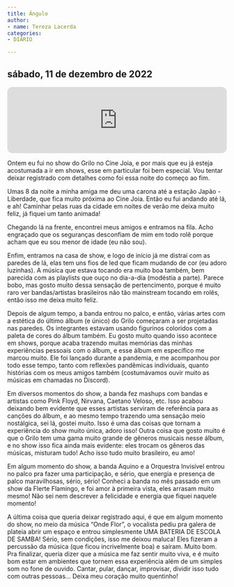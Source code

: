 ```yaml
---
title: Ângulo
author:
- name: Tereza Lacerda
categories:
- DIARIO

---
```


## sábado, 11 de dezembro de 2022

<iframe style="border-radius:12px" src="https://open.spotify.com/embed/track/6aEQ365jPX55xfpA8OFfki?utm_source=generator&theme=0" width="100%" height="152" frameBorder="0" allowfullscreen="" allow="autoplay; clipboard-write; encrypted-media; fullscreen; picture-in-picture" loading="lazy"></iframe>

Ontem eu fui no show do Grilo no Cine Joia, e por mais que eu já esteja acostumada a ir em shows, esse em particular foi bem especial. Vou tentar deixar registrado com detalhes como foi essa noite do começo ao fim.

Umas 8 da noite a minha amiga me deu uma carona até a estação Japão -
Liberdade, que fica muito próxima ao Cine Joia. Então eu fui andando até lá, e ah! Caminhar pelas ruas da cidade em noites de verão me deixa muito feliz, já fiquei um tanto
animada!

Chegando lá na frente, encontrei meus amigos e entramos na fila. Acho engraçado
que os seguranças desconfiam de mim em todo rolê porque acham que eu sou menor de idade (eu não sou).

Enfim, entramos na casa de show, e logo de início já me distraí com as paredes de lá, elas tem uns fios de led que ficam mudando de cor (eu adoro luzinhas). A música que estava tocando era muito boa também, bem parecida com as playlists que ouço no dia-a-dia (modéstia a parte). Parece bobo, mas gosto muito dessa sensação de pertencimento, porque é muito raro ver bandas/artistas brasileiros não tão mainstream tocando em rolês, então isso me deixa muito feliz.

Depois de algum tempo, a banda entrou no palco, e então, várias artes com a
estética do último álbum (e único) do Grilo começaram a ser projetadas nas paredes. Os integrantes estavam usando figurinos coloridos com a paleta de cores do álbum também. Eu gosto muito quando isso acontece em shows, porque acaba trazendo muitas memórias das minhas experiências pessoais com o álbum, e esse álbum em específico me marcou muito. Ele foi lançado durante a pandemia, e me acompanhou por todo esse tempo, tanto com reflexões pandêmicas individuais, quanto histórias com os meus amigos também (costumávamos ouvir muito as músicas em chamadas no Discord).

Em diversos momentos do show, a banda fez mashups com bandas e artistas como Pink Floyd, Nirvana, Caetano Veloso, etc. Isso acabou deixando bem evidente que esses artistas serviram de referência para as canções do álbum, e ao mesmo tempo trazendo uma sensação meio nostálgica, sei lá, gostei muito. Isso é uma das coisas que tornam a experiência do show muito única, adoro isso! Outra coisa que gosto muito é que o Grilo tem uma gama muito grande de gêneros musicais nesse álbum, e no show isso fica ainda mais evidente: eles trocam os gêneros das músicas, misturam tudo! Acho isso tudo muito
brasileiro, eu amo!

Em algum momento do show, a banda Aquino e a Orquestra Invisível entrou no palco pra fazer uma participação, e sério, que energia e presença de palco maravilhosas, sério, sério! Conheci a banda no mês passado em um show da Flerte Flamingo, e foi amor à primeira vista, eles arrasam muito mesmo! Não sei nem descrever a felicidade e energia que fiquei naquele momento!

A última coisa que queria deixar registrado aqui, é que em algum momento do show, no meio da música “Onde Flor”, o vocalista pediu pra galera de plateia abrir um espaço e entrou simplesmente UMA BATERIA DE ESCOLA DE SAMBA! Sério, sem condições, isso me deixou maluca! Eles fizeram a percussão da música (que ficou incrivelmente boa) e saíram. Muito bom.
Pra finalizar, queria dizer que a música me faz sentir muito viva, e é muito bom estar em ambientes que tornem essa experiência além de um simples som no fone de ouvido. Cantar, pular, dançar, improvisar, dividir isso tudo com outras pessoas... Deixa meu coração muito quentinho!

<a href="https://instagram.com/_cherry.py "><i class="bi bi-instagram"></i></a>

